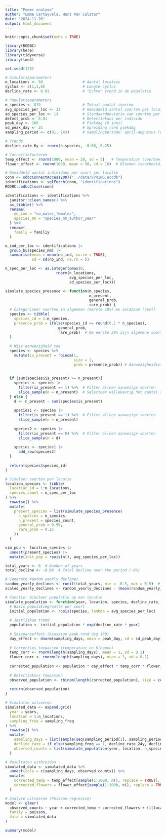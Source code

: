 ```yaml
---
title: "Power analyse"
author: "Emma Cartuyvels, Hans Van Calster"
date: "2024-11-26"
output: html_document
---
```


```r
knitr::opts_chunk$set(echo = TRUE)

library(RODBC)
library(here)
library(tidyverse)
library(lme4)

set.seed(123)
```

```r
# Simulatieparameters
n_locations <- 50                  # Aantal locaties
cyclus <- c(1,3,6)                 # Lengte cyclus
decline_rate <- 0.01               # "Echte" trend in de populatie

# Populatieparameters
n_species <- 819                   # Totaal aantal soorten
avg_species_per_loc <- 33          # Gemiddeld aantal soorten per locatie
sd_species_per_loc <- 13           # Standaarddeviatie van soorten per locatie
detect_prob <- 0.01                # Detectiekans per individu
peak_day <- 160                    # Piekdag (8 juni)
sd_peak_day <- 25                  # Spreiding rond piekdag
sampling_period <- c(91, 243)      # Samplingperiode: april-augustus (dag 91 tot 243)

# Trends
decline_rate_6y <- rnorm(n_species, -0.06, 0.25)

# Correctiefactoren
temp_effect <- rnorm(1000, mean = 20, sd = 5)   # Temperatuur (voorbeeld)
flower_effect <- rnorm(1000, mean = 50, sd = 10)  # Bloemen (voorbeeld)
```

```r
# Gemiddeld aantal individuen per soort per locatie
conn <- odbcConnectAccess2007("../data/SPRING.accdb")
identifications <- sqlFetch(conn, "identifications")
RODBC::odbcClose(conn)

identifications <- identifications %>%
  janitor::clean_names() %>%
  as_tibble() %>%
  rename(
    no_ind = "no_males_females",
    species_nm = "species_nm_author_year"
  ) %>%
  rename(
    family = familiy
  )

n_ind_per_loc <- identifications |>
  group_by(species_nm) |>
  summarise(mean = mean(no_ind, na.rm = TRUE),
            sd = sd(no_ind, na.rm = ))
```

```r
n_spec_per_loc <- as.integer(pmax(0, 
                       rnorm(n_locations,
                             avg_species_per_loc,
                             sd_species_per_loc)))
```

```r
simulate_species_presence <- function(n_species,
                                      n_present,
                                      general_prob,
                                      rare_prob) {
  # Categoriseer soorten in algemeen (eerste 10%) en zeldzaam (rest)
  species <- tibble(
    species_id = 1:n_species,
    presence_prob = ifelse(species_id <= round(0.1 * n_species),
                        general_prob,
                        rare_prob)  # De eerste 20% zijn algemene soorten
  )
  
  # Wijs aanwezigheid toe
  species <- species %>%
    mutate(is_present = rbinom(1,
                               size = 1,
                               prob = presence_prob)) # Aanwezigheidsstatus
           
           
  if (sum(species$is_present) >= n_present){
    species <- species |>
      filter(is_present == 1) %>%  # Filter alleen aanwezige soorten
      slice_sample(n = n_present)  # Selecteer willekeurig het aantal soorten per locatie
  } else {
    d <- n_present - sum(species$is_present)
    
    species1 <- species |>
      filter(is_present == 1) %>%  # Filter alleen aanwezige soorten
      slice_sample(n = n_present) 
    
    species2 <- species |>
      filter(is_present == 0) %>%  # Filter alleen aanwezige soorten
      slice_sample(n = d)
    
    species <- species1 |>
      add_row(species2)
  }
  
  return(species$species_id)
}

# Simuleer soorten per locatie
location_species <- tibble(
  location_id = 1:n_locations,
  species_count = n_spec_per_loc
) %>%
  rowwise() %>%
  mutate(
    present_species = list(simulate_species_presence(
      n_species = n_species,
      n_present = species_count,
      general_prob = 0.95,
      rare_prob = 0.25
    ))
  )
```

```r
sim_pop <- location_species |>
  unnest(present_species) |>
  mutate(init_pop = rpois(n(), avg_species_per_loc))
```


```r

total_years <- 6  # Number of years
total_decline <- -0.06  # Total decline over the period (-6%)

# Generate random yearly declines
random_yearly_declines <- runif(total_years, min = -0.5, max = 0.5)  # Random values in range
scaled_yearly_declines <- random_yearly_declines - (mean(random_yearly_declines) - total_decline)


```







```r
# Functie: Simuleer populatie op een locatie
simulate_population <- function(year, location, species, decline_rate, sampling_days) {
  # Basis populatiegrootte per soort
  initial_population <- rpois(species, lambda = avg_species_per_loc)
  
  # Jaarlijkse trend
  population <- initial_population * exp(decline_rate * year)
  
  # Seizoenseffect (Gaussian peak rond dag 160)
  day_effect <- dnorm(sampling_days, mean = peak_day, sd = sd_peak_day)
  
  # Correcties toepassen (temperatuur en bloemen)
  temp_corr <- rnorm(length(sampling_days), mean = 1, sd = 0.1)
  flower_corr <- rnorm(length(sampling_days), mean = 1, sd = 0.2)
  
  corrected_population <- population * day_effect * temp_corr * flower_corr
  
  # Detectiekans toepassen
  observed_population <- rbinom(length(corrected_population), size = corrected_population, prob = detect_prob)
  
  return(observed_population)
}

# Simulatie uitvoeren
simulated_data <- expand.grid(
  year = years,
  location = 1:n_locations,
  sampling_freq = sampling_freq
) %>%
  rowwise() %>%
  mutate(
    sampling_days = list(sample(seq(sampling_period[1], sampling_period[2]), 2, replace = TRUE)),
    decline_rate = if_else(sampling_freq == 1, decline_rate_24y, decline_rate_6y),
    observed_counts = list(simulate_population(year, location, n_species, decline_rate, sampling_days))
  )

# Resultaten uitbreiden
simulated_data <- simulated_data %>%
  unnest(cols = c(sampling_days, observed_counts)) %>%
  mutate(
    corrected_temp = temp_effect[sample(1:1000, n(), replace = TRUE)],
    corrected_flowers = flower_effect[sample(1:1000, n(), replace = TRUE)]
  )

# Analyse uitvoeren (Poisson-regressie)
model <- glmer(
  observed_counts ~ year + corrected_temp + corrected_flowers + (1|location),
  family = poisson,
  data = simulated_data
)

summary(model)

```

